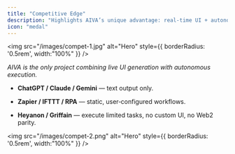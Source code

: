 ```yaml
---
title: "Competitive Edge"
description: "Highlights AIVA’s unique advantage: real-time UI + autonomous execution, unlike other tools."
icon: "medal"
---
```


<img
  src="/images/compet-1.jpg"
  alt="Hero"
  style={{ borderRadius: '0.5rem', width:"100%" }}
/>

_AIVA is the only project combining live UI generation with autonomous execution._

* **ChatGPT / Claude / Gemini** — text output only.

* **Zapier / IFTTT / RPA** — static, user‑configured workflows.

* **Heyanon / Griffain** — execute limited tasks, no custom UI, no Web2 parity.

<img
  src="/images/compet-2.png"
  alt="Hero"
  style={{ borderRadius: '0.5rem', width:"100%" }}
/>
